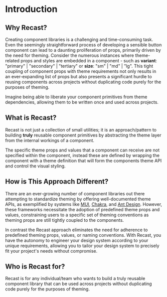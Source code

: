 
# Introduction

<Masthead className="mt-8" />

## Why Recast?

Creating component libraries is a challenging and time-consuming task. Even the
seemingly straightforward process of developing a sensible button component can
lead to a daunting proliferation of props, primarily driven by the need for
theming. Consider the numerous instances where theme-related props and styles
are embedded in a component - such as **variant**: "primary" | "secondary" |
"tertiary" or **size**: "sm" | "md" | "lg". This tight coupling of component
props with theme requirements not only results in an ever-expanding list of
props but also presents a significant hurdle to reusing components across
projects without duplicating code purely for the purposes of theming.

Imagine being able to liberate your component primitives from theme
dependencies, allowing them to be written once and used across projects.

## What is Recast?

Recast is not just a collection of small utilities; it is an approach/pattern to
building **truly** reusable component primitives by abstracting the theme layer
from the internal workings of a component.

The specific theme props and values that a component can receive are not
specified within the component, instead these are defined by wrapping the
component with a theme definition that will form the components theme API and
control the visual styling.

## How is This Approach Different?

There are an ever-growing number of component libraries out there attempting to
standardize theming by offering well-documented theme APIs, as exemplified by
systems like [MUI](https://mui.com/), [Chakra](https://chakra-ui.com/), and
[Ant Design](https://ant.design/). However, these frameworks necessitate the
adoption of predefined theme props and values, constraining users to a specific
set of theming conventions as theming props are still tightly coupled to the
components.

In contrast the Recast approach eliminates the need for adherence to predefined
theming props, values, or naming conventions. With Recast, you have the autonomy
to engineer your design system according to your unique requirements, allowing
you to tailor your design system to precisely fit your project's needs without
compromise.

## Who is Recast for?

Recast is for any individual/team who wants to build a truly reusable component
library that can be used across projects without duplicating code purely for the
purposes of theming.
